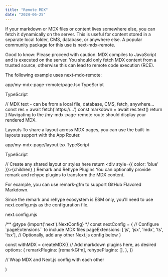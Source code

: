 ```yaml
---
title: "Remote MDX"
date: "2024-06-25"
---
```


If your markdown or MDX files or content lives somewhere else, you can fetch it dynamically on the server. This is useful for content stored in a separate local folder, CMS, database, or anywhere else. A popular community package for this use is next-mdx-remote.

Good to know: Please proceed with caution. MDX compiles to JavaScript and is executed on the server. You should only fetch MDX content from a trusted source, otherwise this can lead to remote code execution (RCE).

The following example uses next-mdx-remote:

app/my-mdx-page-remote/page.tsx
TypeScript

TypeScript

 
  // MDX text - can be from a local file, database, CMS, fetch, anywhere...
  const res = await fetch('https://...')
  const markdown = await res.text()
  return <MDXRemote source={markdown} />
}
Navigating to the /my-mdx-page-remote route should display your rendered MDX.

Layouts
To share a layout across MDX pages, you can use the built-in layouts support with the App Router.

app/my-mdx-page/layout.tsx
TypeScript

TypeScript

  // Create any shared layout or styles here
  return <div style={{ color: 'blue' }}>{children}</div>
}
Remark and Rehype Plugins
You can optionally provide remark and rehype plugins to transform the MDX content.

For example, you can use remark-gfm to support GitHub Flavored Markdown.

Since the remark and rehype ecosystem is ESM only, you'll need to use next.config.mjs as the configuration file.

next.config.mjs

 
/** @type {import('next').NextConfig} */
const nextConfig = {
  // Configure `pageExtensions`` to include MDX files
  pageExtensions: ['js', 'jsx', 'mdx', 'ts', 'tsx'],
  // Optionally, add any other Next.js config below
}
 
const withMDX = createMDX({
  // Add markdown plugins here, as desired
  options: {
    remarkPlugins: [remarkGfm],
    rehypePlugins: [],
  },
})
 
// Wrap MDX and Next.js config with each other

)
